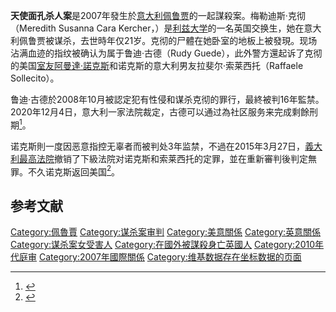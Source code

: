 '''天使面孔杀人案'''是2007年發生於[[意大利|意大利]][[佩鲁贾|佩鲁贾]]的一起謀殺案。梅勒迪斯·克彻（Meredith Susanna Cara Kercher，{{bd|1985年|12月28日|2007年|11月1日}}）是[[利兹大学|利兹大学]]的一名英国交换生，她在意大利佩鲁贾被谋杀，去世時年仅21岁。克彻的尸體在她卧室的地板上被發現。现场沾满血迹的指纹被确认为属于鲁迪·古德（Rudy Guede），此外警方還起诉了克彻的美国[[室友|室友]][[阿曼達·諾克斯|阿曼達·諾克斯]]和诺克斯的意大利男友拉斐尔·索莱西托（Raffaele Sollecito）。

鲁迪·古德於2008年10月被認定犯有性侵和谋杀克彻的罪行，最終被判16年監禁。2020年12月4日，意大利一家法院裁定，古德可以通过為社区服务来完成剩餘刑期<ref>{{Cite web|title=Meredith Kercher: Rudy Guede to finish term doing community service|url=https://www.bbc.co.uk/news/world-europe-55199060|date=2020-12-05|publisher=BBC News|access-date=2021-02-22|archive-date=2021-02-18|archive-url=https://web.archive.org/web/20210218020255/https://www.bbc.co.uk/news/world-europe-55199060|dead-url=no}}</ref>。

诺克斯則一度因恶意指控无辜者而被判处3年监禁，不過在2015年3月27日，[[義大利最高法院|義大利最高法院]]撤销了下級法院对诺克斯和索莱西托的定罪，並在重新審判後判定無罪。不久诺克斯返回美国<ref name="bbc.co.uk">{{Cite web|title=Italian court acquits Knox and Sollecito of Kercher murder|url=https://www.bbc.co.uk/news/world-europe-32096621|date=2015-03-28|publisher=BBC News|access-date=2021-02-22|archive-date=2020-12-03|archive-url=https://web.archive.org/web/20201203113706/https://www.bbc.co.uk/news/world-europe-32096621|dead-url=no}}</ref>。

==参考文献==
{{reflist}}

[[Category:佩魯賈|Category:佩魯賈]]
[[Category:谋杀案审判|Category:谋杀案审判]]
[[Category:美意關係|Category:美意關係]]
[[Category:英意關係|Category:英意關係]]
[[Category:谋杀案女受害人|Category:谋杀案女受害人]]
[[Category:在國外被謀殺身亡英國人|Category:在國外被謀殺身亡英國人]]
[[Category:2010年代庭审|Category:2010年代庭审]]
[[Category:2007年國際關係|Category:2007年國際關係]]
[[Category:维基数据存在坐标数据的页面|Category:维基数据存在坐标数据的页面]]